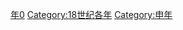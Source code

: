 {{Catnav|頁面分類|历史|歷史時代|年|18世纪各年}}
{{Commons category|1800}}

[[Category:1800年代|年0]]
[[Category:18世纪各年|Category:18世纪各年]]
[[Category:申年|Category:申年]]